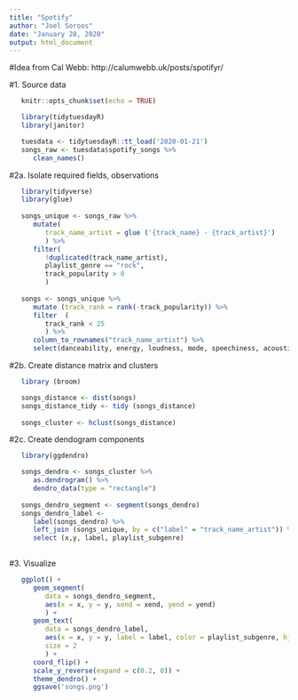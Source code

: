 ```yaml
---
title: "Spotify"
author: "Joel Soroos"
date: "January 28, 2020"
output: html_document
---
```


#Idea from Cal Webb: http://calumwebb.uk/posts/spotifyr/

#1.  Source data
```r
   knitr::opts_chunk$set(echo = TRUE)

   library(tidytuesdayR)
   library(janitor)

   tuesdata <- tidytuesdayR::tt_load('2020-01-21')
   songs_raw <- tuesdata$spotify_songs %>%
      clean_names() 
```


#2a.  Isolate required fields, observations
```r

   library(tidyverse)  
   library(glue)
 
   songs_unique <- songs_raw %>% 
      mutate(
         track_name_artist = glue ('{track_name} - {track_artist}')
         ) %>% 
      filter(
         !duplicated(track_name_artist),
         playlist_genre == "rock",
         track_popularity > 0
         )
      
   songs <- songs_unique %>%
      mutate (track_rank = rank(-track_popularity)) %>%
      filter  (
         track_rank < 25
         ) %>%
      column_to_rownames("track_name_artist") %>%
      select(danceability, energy, loudness, mode, speechiness, acousticness, instrumentalness, liveness, valence, tempo)
```


#2b.  Create distance matrix and clusters
```r

   library (broom)

   songs_distance <- dist(songs)
   songs_distance_tidy <- tidy (songs_distance)
   
   songs_cluster <- hclust(songs_distance)
```


#2c.  Create dendogram components
```r

   library(ggdendro)

   songs_dendro <- songs_cluster %>%
      as.dendrogram() %>%
      dendro_data(type = "rectangle")
   
   songs_dendro_segment <- segment(songs_dendro)
   songs_dendro_label <- 
      label(songs_dendro) %>%
      left_join (songs_unique, by = c("label" = "track_name_artist")) %>%
      select (x,y, label, playlist_subgenre)
      
```


#3.  Visualize
```r
   
   ggplot() + 
      geom_segment(
         data = songs_dendro_segment,
         aes(x = x, y = y, xend = xend, yend = yend)
         ) + 
      geom_text(
         data = songs_dendro_label,
         aes(x = x, y = y, label = label, color = playlist_subgenre, hjust = 0),
         size = 2
         ) +
      coord_flip() + 
      scale_y_reverse(expand = c(0.2, 0)) +
      theme_dendro() +
      ggsave('songs.png')

```   